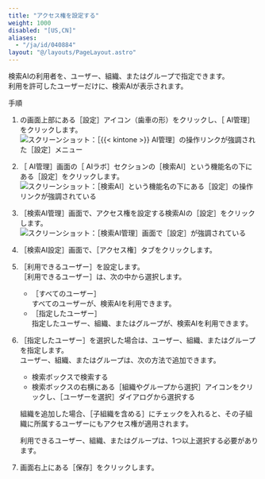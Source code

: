 ```yaml
---
title: "アクセス権を設定する"
weight: 1000
disabled: "[US,CN]"
aliases:
  - "/ja/id/040884"
layout: "@/layouts/PageLayout.astro"
---
```




検索AIの利用者を、ユーザー、組織、またはグループで指定できます。  
利用を許可したユーザーだけに、検索AIが表示されます。

<Heading id="assist_settings_search_prefs_access_10">手順</Heading>

1. <Kintone />の画面上部にある<Wovn>［設定］</Wovn>アイコン（歯車の形）をクリックし、<Wovn>［<Kintone /> AI管理］</Wovn>をクリックします。  
   <Img src="/k/kintone/img-ja/ai_enable_01.png" alt="スクリーンショット：［{{&lt; kintone &gt;}} AI管理］の操作リンクが強調された［設定］メニュー" />

1. <Wovn>［<Kintone /> AI管理］</Wovn>画面の<Wovn>［<Kintone /> AIラボ］</Wovn>セクションの<Wovn>［検索AI］</Wovn>という機能名の下にある<Wovn>［設定］</Wovn>をクリックします。  
   <Img src="/k/kintone/img-ja/assist_ceate_01.png" alt="スクリーンショット：［検索AI］という機能名の下にある［設定］の操作リンクが強調されている" />

1. <Wovn>［検索AI管理］</Wovn>画面で、アクセス権を設定する検索AIの<Wovn>［設定］</Wovn>をクリックします。  
   <Img src="/k/kintone/img-ja/search_prefs_change_01.png" alt="スクリーンショット：［検索AI管理］画面で［設定］が強調されている" />

1. <Wovn>［検索AI設定］</Wovn>画面で、<Wovn>［アクセス権］</Wovn>タブをクリックします。

1. <Wovn>［利用できるユーザー］</Wovn>を設定します。  
   <Wovn>［利用できるユーザー］</Wovn>は、次の中から選択します。

    * <Wovn>［すべてのユーザー］</Wovn>  
      すべてのユーザーが、検索AIを利用できます。
    * <Wovn>［指定したユーザー］</Wovn>  
      指定したユーザー、組織、またはグループが、検索AIを利用できます。

1. <Wovn>［指定したユーザー］</Wovn>を選択した場合は、ユーザー、組織、またはグループを指定します。  
   ユーザー、組織、またはグループは、次の方法で追加できます。

    * 検索ボックスで検索する
    * 検索ボックスの右横にある<Wovn>［組織やグループから選択］</Wovn>アイコンをクリックし、<Wovn>［ユーザーを選択］</Wovn>ダイアログから選択する

    組織を追加した場合、<Wovn>［子組織を含める］</Wovn>にチェックを入れると、その子組織に所属するユーザーにもアクセス権が適用されます。

   <Note>

   利用できるユーザー、組織、またはグループは、1つ以上選択する必要があります。

   </Note>

1. 画面右上にある<Wovn>［保存］</Wovn>をクリックします。
